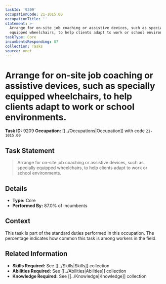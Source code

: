 ```yaml
---
taskId: '9209'
occupationCode: 21-1015.00
occupationTitle: ''
statement: >-
  Arrange for on-site job coaching or assistive devices, such as specially
  equipped wheelchairs, to help clients adapt to work or school environments.
taskType: Core
incumbentsResponding: 87
collection: Tasks
source: onet
---
```

# Arrange for on-site job coaching or assistive devices, such as specially equipped wheelchairs, to help clients adapt to work or school environments.

**Task ID:** 9209
**Occupation:** [[../Occupations|Occupation]] with code `21-1015.00`

## Task Statement

> Arrange for on-site job coaching or assistive devices, such as specially equipped wheelchairs, to help clients adapt to work or school environments.

## Details

- **Type:** Core
- **Performed By:** 87.0% of incumbents

## Context

This task is part of the standard duties performed in this occupation. The percentage indicates how common this task is among workers in the field.

## Related Information

- **Skills Required:** See [[../Skills|Skills]] collection
- **Abilities Required:** See [[../Abilities|Abilities]] collection
- **Knowledge Required:** See [[../Knowledge|Knowledge]] collection

